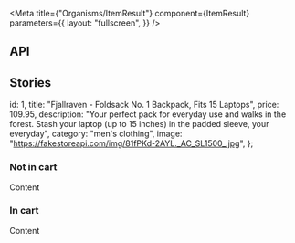 
<Meta
  title={"Organisms/ItemResult"}
  component={ItemResult}
  parameters={{
    layout: "fullscreen",
  }}
/>

## API

<ArgsTable component={ItemResult} />

## Stories

  id: 1,
  title: "Fjallraven - Foldsack No. 1 Backpack, Fits 15 Laptops",
  price: 109.95,
  description:
    "Your perfect pack for everyday use and walks in the forest. Stash your laptop (up to 15 inches) in the padded sleeve, your everyday",
  category: "men's clothing",
  image: "https://fakestoreapi.com/img/81fPKd-2AYL._AC_SL1500_.jpg",
};

### Not in cart

<Canvas>
  <Story name="Default">
    <ItemResult item={ITEM} inCart={false}>
      Content
    </ItemResult>
  </Story>
</Canvas>

### In cart

<Canvas>
  <Story name="In Cart">
    <ItemResult item={ITEM} inCart>
      Content
    </ItemResult>
  </Story>
</Canvas>
